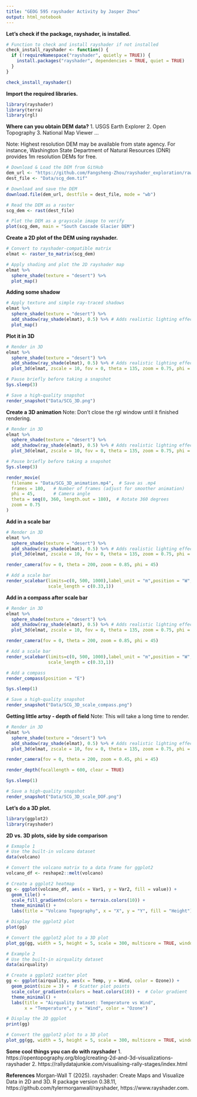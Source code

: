 ```yaml
---
title: "GEOG 595 rayshader Activity by Jasper Zhou"
output: html_notebook
---
```


**Let's check if the package, rayshader, is installed.**
```r
# Function to check and install rayshader if not installed
check_install_rayshader <- function() {
  if (!requireNamespace("rayshader", quietly = TRUE)) {
    install.packages("rayshader", dependencies = TRUE, quiet = TRUE)
  }
}

check_install_rayshader()
```

**Import the required libraries.**
```r
library(rayshader)
library(terra)
library(rgl)
```

**Where can you obtain DEM data?**
1. USGS Earth Explorer
2. Open Topography
3. National Map Viewer
...

Note: Highest resolution DEM may be available from state agency. For instance, Washington State Department of Natural Resources (DNR) provides 1m resolution DEMs for free.

```r
# Download & Load the DEM from GitHub
dem_url <- "https://github.com/Fangsheng-Zhou/rayshader_exploration/raw/refs/heads/main/Example_DEM_Data/USGS_13_n49w122_20230307_SCG.tif"
dest_file <- "Data/scg_dem.tif"

# Download and save the DEM
download.file(dem_url, destfile = dest_file, mode = "wb")

# Read the DEM as a raster
scg_dem <- rast(dest_file)

# Plot the DEM as a grayscale image to verify
plot(scg_dem, main = "South Cascade Glacier DEM")
```

**Create a 2D plot of the DEM using rayshader.**
```r
# Convert to rayshader-compatible matrix
elmat <- raster_to_matrix(scg_dem)

# Apply shading and plot the 2D rayshader map
elmat %>%
  sphere_shade(texture = "desert") %>%
  plot_map()
```

**Adding some shadow**
```r
# Apply texture and simple ray-traced shadows
elmat %>%
  sphere_shade(texture = "desert") %>%
  add_shadow(ray_shade(elmat), 0.5) %>% # Adds realistic lighting effects
  plot_map()
```

**Plot it in 3D**
```r
# Render in 3D 
elmat %>%
  sphere_shade(texture = "desert") %>%
  add_shadow(ray_shade(elmat), 0.5) %>% # Adds realistic lighting effects
  plot_3d(elmat, zscale = 10, fov = 0, theta = 135, zoom = 0.75, phi = 45, windowsize = c(1000, 800))

# Pause briefly before taking a snapshot
Sys.sleep(3)

# Save a high-quality snapshot
render_snapshot("Data/SCG_3D.png")
```

**Create a 3D animation**
Note: Don't close the rgl window until it finished rendering.
```r
# Render in 3D 
elmat %>%
  sphere_shade(texture = "desert") %>%
  add_shadow(ray_shade(elmat), 0.5) %>% # Adds realistic lighting effects
  plot_3d(elmat, zscale = 10, fov = 0, theta = 135, zoom = 0.75, phi = 45, windowsize = c(1000, 800))

# Pause briefly before taking a snapshot
Sys.sleep(3)

render_movie(
  filename = "Data/SCG_3D_animation.mp4",  # Save as .mp4
  frames = 180,   # Number of frames (adjust for smoother animation)
  phi = 45,       # Camera angle
  theta = seq(0, 360, length.out = 180),  # Rotate 360 degrees
  zoom = 0.75
)
```

**Add in a scale bar**
```r
# Render in 3D 
elmat %>%
  sphere_shade(texture = "desert") %>%
  add_shadow(ray_shade(elmat), 0.5) %>% # Adds realistic lighting effects
  plot_3d(elmat, zscale = 10, fov = 0, theta = 135, zoom = 0.75, phi = 45, windowsize = c(1000, 800))

render_camera(fov = 0, theta = 200, zoom = 0.85, phi = 45)

# Add a scale bar
render_scalebar(limits=c(0, 500, 1000),label_unit = "m",position = "W", y=50,
                scale_length = c(0.33,1))
```

**Add in a compass after scale bar**
```r
# Render in 3D 
elmat %>%
  sphere_shade(texture = "desert") %>%
  add_shadow(ray_shade(elmat), 0.5) %>% # Adds realistic lighting effects
  plot_3d(elmat, zscale = 10, fov = 0, theta = 135, zoom = 0.75, phi = 45, windowsize = c(1000, 800))

render_camera(fov = 0, theta = 200, zoom = 0.85, phi = 45)

# Add a scale bar
render_scalebar(limits=c(0, 500, 1000),label_unit = "m",position = "W", y=50,
                scale_length = c(0.33,1))

# Add a compass
render_compass(position = "E")

Sys.sleep(1)

# Save a high-quality snapshot
render_snapshot("Data/SCG_3D_scale_compass.png")
```

**Getting little artsy - depth of field**
Note: This will take a long time to render. 
```r
# Render in 3D 
elmat %>%
  sphere_shade(texture = "desert") %>%
  add_shadow(ray_shade(elmat), 0.5) %>% # Adds realistic lighting effects
  plot_3d(elmat, zscale = 10, fov = 0, theta = 135, zoom = 0.75, phi = 45, windowsize = c(1000, 800))

render_camera(fov = 0, theta = 200, zoom = 0.45, phi = 45)

render_depth(focallength = 600, clear = TRUE)

Sys.sleep(1)

# Save a high-quality snapshot
render_snapshot("Data/SCG_3D_scale_DOF.png")
```

**Let's do a 3D plot.**
```r
library(ggplot2)
library(rayshader)
```

**2D vs. 3D plots, side by side comparison**
```r
# Exmaple 1
# Use the built-in volcano dataset
data(volcano)

# Convert the volcano matrix to a data frame for ggplot2
volcano_df <- reshape2::melt(volcano)

# Create a ggplot2 heatmap
gg <- ggplot(volcano_df, aes(x = Var1, y = Var2, fill = value)) +
  geom_tile() +
  scale_fill_gradientn(colors = terrain.colors(10)) +
  theme_minimal() +
  labs(title = "Volcano Topography", x = "X", y = "Y", fill = "Height")

# Display the ggplot2 plot
plot(gg)

# Convert the ggplot2 plot to a 3D plot
plot_gg(gg, width = 5, height = 5, scale = 300, multicore = TRUE, windowsize = c(1000, 800))
```

```r
# Example 2
# Use the built-in airquality dataset
data(airquality)

# Create a ggplot2 scatter plot
gg <- ggplot(airquality, aes(x = Temp, y = Wind, color = Ozone)) +
  geom_point(size = 3) +  # Scatter plot points
  scale_color_gradientn(colors = heat.colors(10)) +  # Color gradient
  theme_minimal() +
  labs(title = "Airquality Dataset: Temperature vs Wind", 
       x = "Temperature", y = "Wind", color = "Ozone")

# Display the 2D ggplot
print(gg)

# Convert the ggplot2 plot to a 3D plot
plot_gg(gg, width = 5, height = 5, scale = 300, multicore = TRUE, windowsize = c(1000, 800))
```

**Some cool things you can do with rayshader**
1. https://opentopography.org/blog/creating-2d-and-3d-visualizations-rayshader
2. https://rallydatajunkie.com/visualising-rally-stages/index.html

**References**
Morgan-Wall T (2025). rayshader: Create Maps and Visualize Data in 2D and 3D. R package version 0.38.11, https://github.com/tylermorganwall/rayshader, https://www.rayshader.com.